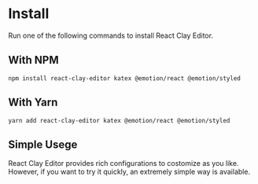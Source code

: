 
<Meta title="Get Started/Install" />

# Install

Run one of the following commands to install React Clay Editor.

## With NPM

```
npm install react-clay-editor katex @emotion/react @emotion/styled
```

## With Yarn

```
yarn add react-clay-editor katex @emotion/react @emotion/styled
```

## Simple Usege

React Clay Editor provides rich configurations to costomize as you like. However, if you want to try it quickly, an
extremely simple way is available.


<Canvas sourceState="shown" of={InstallStories.InstallStory} />

